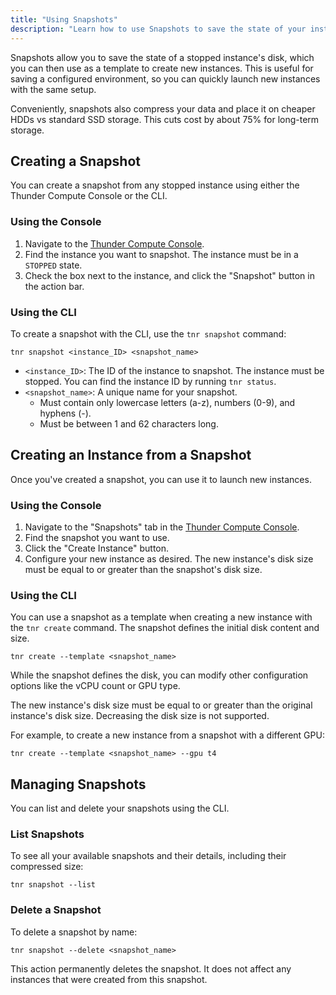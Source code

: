 ```yaml
---
title: "Using Snapshots"
description: "Learn how to use Snapshots to save the state of your instance's disk and create new instances from it."
---
```


Snapshots allow you to save the state of a stopped instance's disk, which you can then use as a template to create new instances. This is useful for saving a configured environment, so you can quickly launch new instances with the same setup.

Conveniently, snapshots also compress your data and place it on cheaper HDDs vs standard SSD storage. This cuts cost by about 75% for long-term storage.

## Creating a Snapshot

You can create a snapshot from any stopped instance using either the Thunder Compute Console or the CLI.

### Using the Console

1.  Navigate to the [Thunder Compute Console](https://console.thundercompute.com/).
2.  Find the instance you want to snapshot. The instance must be in a `STOPPED` state.
3.  Check the box next to the instance, and click the "Snapshot" button in the action bar.

### Using the CLI

To create a snapshot with the CLI, use the `tnr snapshot` command:

```
tnr snapshot <instance_ID> <snapshot_name>
```

- `<instance_ID>`: The ID of the instance to snapshot. The instance must be stopped. You can find the instance ID by running `tnr status`.
- `<snapshot_name>`: A unique name for your snapshot.
  - Must contain only lowercase letters (a-z), numbers (0-9), and hyphens (-).
  - Must be between 1 and 62 characters long.

## Creating an Instance from a Snapshot

Once you've created a snapshot, you can use it to launch new instances.

### Using the Console

1.  Navigate to the "Snapshots" tab in the [Thunder Compute Console](https://console.thundercompute.com/).
2.  Find the snapshot you want to use.
3.  Click the "Create Instance" button.
4.  Configure your new instance as desired. The new instance's disk size must be equal to or greater than the snapshot's disk size.

### Using the CLI

You can use a snapshot as a template when creating a new instance with the `tnr create` command. The snapshot defines the initial disk content and size.

```
tnr create --template <snapshot_name>
```

While the snapshot defines the disk, you can modify other configuration options like the vCPU count or GPU type.

<Note>
The new instance's disk size must be equal to or greater than the original instance's disk size. Decreasing the disk size is not supported.
</Note>

For example, to create a new instance from a snapshot with a different GPU:
```
tnr create --template <snapshot_name> --gpu t4
```

## Managing Snapshots

You can list and delete your snapshots using the CLI.

### List Snapshots

To see all your available snapshots and their details, including their compressed size:

```
tnr snapshot --list
```

### Delete a Snapshot

To delete a snapshot by name:

```
tnr snapshot --delete <snapshot_name>
```

<Warning>
  This action permanently deletes the snapshot. It does not affect any instances that were created from this snapshot.
</Warning> 
